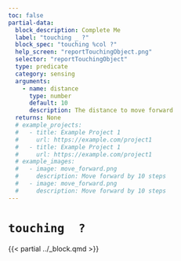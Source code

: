 ```yaml
---
toc: false
partial-data:
  block_description: Complete Me
  label: "touching _ ?"
  block_spec: "touching %col ?"
  help_screen: "reportTouchingObject.png"
  selector: "reportTouchingObject"
  type: predicate
  category: sensing
  arguments:
    - name: distance
      type: number
      default: 10
      description: The distance to move forward
  returns: None
  # example_projects:
  #   - title: Example Project 1
  #     url: https://example.com/project1
  #   - title: Example Project 1
  #     url: https://example.com/project1
  # example_images:
  #   - image: move_forward.png
  #     description: Move forward by 10 steps
  #   - image: move_forward.png
  #     description: Move forward by 10 steps
---
```


# `touching  ?` { .unnumbered }

{{< partial ../_block.qmd >}}

